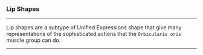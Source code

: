 ### Lip Shapes

***

Lip shapes are a subtype of Unified Expressions shape 
that give many representations of the sophisticated actions 
that the `Orbicularis oris` muscle group can do.

***